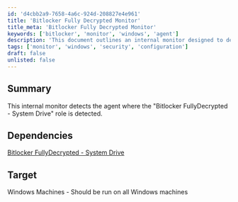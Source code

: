 ```yaml
---
id: 'd4cbb2a9-7658-4a6c-924d-208827e4e961'
title: 'Bitlocker Fully Decrypted Monitor'
title_meta: 'Bitlocker Fully Decrypted Monitor'
keywords: ['bitlocker', 'monitor', 'windows', 'agent']
description: 'This document outlines an internal monitor designed to detect the agent where the "Bitlocker FullyDecrypted - System Drive" role is present on Windows machines. It provides insights into the dependencies and target systems for effective monitoring.'
tags: ['monitor', 'windows', 'security', 'configuration']
draft: false
unlisted: false
---
```

## Summary

This internal monitor detects the agent where the "Bitlocker FullyDecrypted - System Drive" role is detected.

## Dependencies

[Bitlocker FullyDecrypted - System Drive](https://proval.itglue.com/DOC-5078775-10222745)

## Target

Windows Machines - Should be run on all Windows machines













